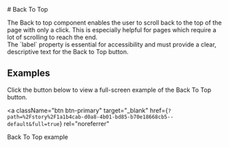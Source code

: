 
<Meta of={BackToTopStories} />

<div className="docs-title">
 # Back To Top

  <link-design of={JSON.stringify(BackToTopStories)}></link-design>
</div>

<div className="lead">
  The Back to top component enables the user to scroll back to the top of the page with only a
  click. This is especially helpful for pages which require a lot of scrolling to reach the end.
</div>

<Source code={BackToTop} language="html" />

<post-banner>
  The `label` property is essential for accessibility and must provide a clear, descriptive text for
  the Back to Top button.
</post-banner>

<ComponentsPackageInstall component="<post-back-to-top>" />

## Examples

Click the button below to view a full-screen example of the Back To Top button.

<a
  className="btn btn-primary"
  target="_blank"
  href={`?path=%2Fstory%2F1a1b4cab-d0a8-4b01-bd85-b70e18668cb5--default&full=true`} rel="noreferrer"
>
  Back To Top example
</a>
